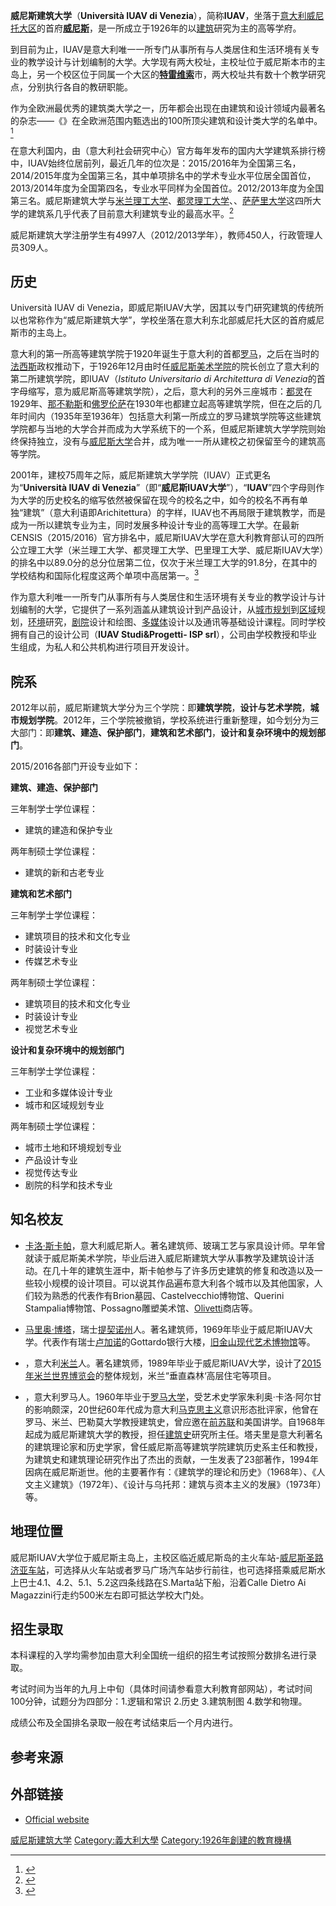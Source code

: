 {{Infobox university
|name        = 威尼斯建筑大学
|native_name = {{lang|it|Università Iuav di Venezia}}
|SealImage   = [[File:Logo_IUAV.svg|Logo IUAV]]
|image       = Venezia IUAV.jpg
|caption     = 威尼斯建筑大学
|established = {{start date and age|1926}}
|closed      =
|re-established =
|anniversary =
|type        = [[公立|公立]]、[[研究型大學|研究型]]
|president   = Alberto Ferlenga
|calendar = 學期制
|secretary   =
|staff = 309  
|faculty   = 450
|students      =4,997
|location    = {{ITA}}[[威尼托大区|威尼托大区]][[威尼斯|威尼斯]]
|campus     = [[威尼斯|威尼斯]]和[[特雷维索|特雷维索]]
|colors      =<span style="background-color:#0F0806;border:1px solid #CCC;color:#FFFFFF;padding:2px 25px">IUAV
|conference    = {{link-it|威尼斯大学运动中心|CUS Venezia}} 
|zip         =
|telephone   =
|website     = {{URL|http://www.iuav.it}}
|footnotes   =
}}
'''威尼斯建筑大学'''（'''Università IUAV di Venezia'''），简称'''IUAV'''，坐落于[[意大利|意大利]][[威尼托大区|威尼托大区]]的首府'''[[威尼斯|威尼斯]]'''，是一所成立于1926年的以[[建筑|建筑]]研究为主的高等学府。

到目前为止，IUAV是意大利唯一一所专门从事所有与人类居住和生活环境有关专业的教学设计与计划编制的大学。大学现有两大校址，主校址位于威尼斯本市的主岛上，另一个校区位于同属一个大区的'''[[特雷维索|特雷维索]]'''市，两大校址共有数十个教学研究点，分别执行各自的教研职能。

作为全欧洲最优秀的建筑类大学之一，历年都会出现在由建筑和设计领域内最著名的杂志——《{{link-it|'''Domus'''|Domus}}》在全欧洲范围内甄选出的100所顶尖建筑和设计类大学的名单中。<ref>{{Cite web |url=http://www.domusweb.it/it/notizie/2014/12/16/domus_la_guida_2015.html |title=存档副本 |access-date=2015-10-20 |archive-date=2019-05-21 |archive-url=https://web.archive.org/web/20190521203801/https://www.domusweb.it/it/notizie/2014/12/16/domus_la_guida_2015.html |dead-url=no }}</ref>

在意大利国内，由{{link-it|'''CENSIS'''|CENSIS}}（意大利社会研究中心）官方每年发布的国内大学建筑系排行榜中，IUAV始终位居前列，最近几年的位次是：2015/2016年为全国第三名，2014/2015年度为全国第三名，其中单项排名中的学术专业水平位居全国首位，2013/2014年度为全国第四名，专业水平同样为全国首位。2012/2013年度为全国第三名。威尼斯建筑大学与[[米兰理工大学|米兰理工大学]]、[[都灵理工大学|都灵理工大学]]、{{link-it|费拉拉大学|Università degli Studi di Ferrara}}、[[萨萨里大学|萨萨里大学]]这四所大学的建筑系几乎代表了目前意大利建筑专业的最高水平。<ref>{{cite web |url=http://www.censismaster.it/ViewDocument.aspx?lang=it&docid=dee67b5f4b7a4e37add287fafd404ed7 |title=存档副本 |accessdate=2015-10-20 |deadurl=yes |archiveurl=https://web.archive.org/web/20160305181149/http://www.censismaster.it/ViewDocument.aspx?lang=it&docid=dee67b5f4b7a4e37add287fafd404ed7 |archivedate=2016-03-05 }}</ref> 

威尼斯建筑大学注册学生有4997人（2012/2013学年），教师450人，行政管理人员309人。

== 历史 ==
Università IUAV di Venezia，即威尼斯IUAV大学，因其以专门研究建筑的传统所以也常称作为“威尼斯建筑大学”，学校坐落在意大利东北部威尼托大区的首府威尼斯市的主岛上。

意大利的第一所高等建筑学院于1920年诞生于意大利的首都[[罗马|罗马]]，之后在当时的[[法西斯|法西斯]]政权推动下，于1926年12月由时任[[威尼斯美术学院|威尼斯美术学院]]的院长{{link-it|Giovanni Bordiga|Giovanni Bordiga}}创立了意大利的第二所建筑学院，即IUAV（''Istituto Universitario di Architettura di Venezia''的首字母缩写，意为威尼斯高等建筑学院），之后，意大利的另外三座城市：[[都灵|都灵]]在1929年、[[那不勒斯|那不勒斯]]和[[佛罗伦萨|佛罗伦萨]]在1930年也都建立起高等建筑学院，但在之后的几年时间内（1935年至1936年）包括意大利第一所成立的罗马建筑学院等这些建筑学院都与当地的大学合并而成为大学系统下的一个系，但威尼斯建筑大学学院则始终保持独立，没有与[[威尼斯大学|威尼斯大学]]合并，成为唯一一所从建校之初保留至今的建筑高等学院。

2001年，建校75周年之际，威尼斯建筑大学学院（IUAV）正式更名为“'''Università IUAV di Venezia'''”（即“'''威尼斯IUAV大学'''”），“'''IUAV'''”四个字母则作为大学的历史校名的缩写依然被保留在现今的校名之中，如今的校名不再有单独“建筑”（意大利语即Arichitettura）的字样，IUAV也不再局限于建筑教学，而是成为一所以建筑专业为主，同时发展多种设计专业的高等理工大学。在最新CENSIS（2015/2016）官方排名中，威尼斯IUAV大学在意大利教育部认可的四所公立理工大学（米兰理工大学、都灵理工大学、巴里理工大学、威尼斯IUAV大学）的排名中以89.0分的总分位居第二位，仅次于米兰理工大学的91.8分，在其中的学校结构和国际化程度这两个单项中高居第一。<ref>{{cite web |url=http://www.censismaster.it/document/it/Studiare_al_politecnico_La_classifica_Censis_dei_Politecnici_2015-2016/news |title=存档副本 |accessdate=2015-10-20 |deadurl=yes |archiveurl=https://web.archive.org/web/20151014230636/http://www.censismaster.it/document/it/Studiare_al_politecnico_La_classifica_Censis_dei_Politecnici_2015-2016/news |archivedate=2015-10-14 }}</ref>

作为意大利唯一一所专门从事所有与人类居住和生活环境有关专业的教学设计与计划编制的大学，它提供了一系列涵盖从建筑设计到产品设计，从[[城市规划|城市规划]]到[[区域|区域]]规划，[[环境|环境]]研究，[[剧院|剧院]]设计和绘图、[[多媒体|多媒体]]设计以及通讯等基础设计课程。同时学校拥有自己的设计公司（'''IUAV Studi&Progetti- ISP srl'''），公司由学校教授和毕业生组成，为私人和公共机构进行项目开发设计。

== 院系 ==
2012年以前，威尼斯建筑大学分为三个学院：即'''建筑学院'''，'''设计与艺术学院'''，'''城市规划学院'''。2012年，三个学院被撤销，学校系统进行重新整理，如今划分为三大部门：即'''建筑、建造、保护部门'''，'''建筑和艺术部门'''，'''设计和复杂环境中的规划部门'''。

2015/2016各部门开设专业如下：

'''建筑、建造、保护部门'''

三年制学士学位课程：

* 建筑的建造和保护专业

两年制硕士学位课程：

* 建筑的新和古老专业


'''建筑和艺术部门'''

三年制学士学位课程：

* 建筑项目的技术和文化专业
* 时装设计专业
* 传媒艺术专业

两年制硕士学位课程：

* 建筑项目的技术和文化专业
* 时装设计专业
* 视觉艺术专业


'''设计和复杂环境中的规划部门'''

三年制学士学位课程：

* 工业和多媒体设计专业
* 城市和区域规划专业

两年制硕士学位课程：

* 城市土地和环境规划专业
* 产品设计专业
* 视觉传达专业
* 剧院的科学和技术专业

== 知名校友 ==
* [[卡羅·斯卡帕|卡洛·斯卡帕]]，意大利威尼斯人。著名建筑师、玻璃工艺与家具设计师。早年曾就读于威尼斯美术学院，毕业后进入威尼斯建筑大学从事教学及建筑设计活动。在几十年的建筑生涯中，斯卡帕参与了许多历史建筑的修复和改造以及一些较小规模的设计项目。可以说其作品遍布意大利各个城市以及其他国家，人们较为熟悉的代表作有Brion墓园、Castelvecchio博物馆、Querini Stampalia博物馆、Possagno雕塑美术馆、[[Olivetti|Olivetti]]商店等。

* [[马里奥·博塔|马里奥·博塔]]，瑞士[[提契诺州|提契诺州]]人。著名建筑师，1969年毕业于威尼斯IUAV大学。代表作有瑞士[[卢加诺|卢加诺]]的Gottardo银行大楼，[[旧金山现代艺术博物馆|旧金山现代艺术博物馆]]等。

* {{link-it|斯特法诺·博埃里|Stefano Boeri}}，意大利[[米兰|米兰]]人。著名建筑师，1989年毕业于威尼斯IUAV大学，设计了[[2015年米兰世界博览会|2015年米兰世界博览会]]的整体规划，米兰“垂直森林‘高层住宅等项目。

* {{link-it|曼弗雷多·塔夫里|Manfredo Tafuri}}，意大利罗马人。1960年毕业于[[罗马大学|罗马大学]]，受艺术史学家朱利奥·卡洛·阿尔甘的影响颇深，20世纪60年代成为意大利[[马克思主义|马克思主义]]意识形态批评家，他曾在罗马、米兰、巴勒莫大学教授建筑史，曾应邀在[[前苏联|前苏联]]和美国讲学。自1968年起成为威尼斯建筑大学的教授，担任[[建筑史|建筑史]]研究所主任。塔夫里是意大利著名的建筑理论家和历史学家，曾任威尼斯高等建筑学院建筑历史系主任和教授，为建筑史和建筑理论研究作出了杰出的贡献，一生发表了23部著作，1994年因病在威尼斯逝世。他的主要著作有：《建筑学的理论和历史》（1968年）、《人文主义建筑》（1972年）、《设计与乌托邦：建筑与资本主义的发展》（1973年）等。

== 地理位置 ==
威尼斯IUAV大学位于威尼斯主岛上，主校区临近威尼斯岛的主火车站-[[威尼斯聖路濟亞車站|威尼斯圣路济亚车站]]，可选择从火车站或者罗马广场汽车站步行前往，也可选择搭乘威尼斯水上巴士4.1、4.2、5.1、5.2这四条线路在S.Marta站下船，沿着Calle Dietro Ai Magazzini行走约500米左右即可抵达学校大门处。

== 招生录取 ==
本科课程的入学均需参加由意大利全国统一组织的招生考试按照分数排名进行录取。

考试时间为当年的九月上中旬（具体时间请参看意大利教育部网站），考试时间100分钟，试题分为四部分：1.逻辑和常识 2.历史 3.建筑制图 4.数学和物理。

成绩公布及全国排名录取一般在考试结束后一个月内进行。

== 参考来源 ==
{{Reflist}}

==外部链接==
*[http://www.iuav.it/ Official website]{{Wayback|url=http://www.iuav.it/ |date=20160325014234 }} {{it icon}} {{en icon}}

{{coord|45.4331|N|12.3149|E|source:wikidata|display=title}}

{{意大利大学}}
{{Authority control}}
{{DEFAULTSORT:Iuav of Venice, University}}
[[Category:威尼斯建筑大学|]]
[[Category:義大利大學|Category:義大利大學]]
[[Category:1926年創建的教育機構|Category:1926年創建的教育機構]]